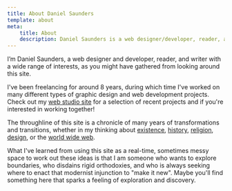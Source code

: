 ```yaml
---
title: About Daniel Saunders
template: about
meta:
    title: About
    description: Daniel Saunders is a web designer/developer, reader, and writer based in Los Angeles.
---
```


I’m Daniel Saunders, a web designer and developer, reader, and writer with a wide range of interests, as you might have gathered from looking around this site.

I've been freelancing for around 8 years, during which time I've worked on many different types of graphic design and web development projects. Check out my [web studio site](https://www.ds-design-studio.com) for a selection of recent projects and if you're interested in working together!

The throughline of this site is a chronicle of many years of transformations and transitions, whether in my thinking about [existence](/posts/tags/philosophy), [history](/posts/tags/history), [religion](/posts/tags/religion), [design](/posts/tags/design), or the [world wide web](/posts/tags/web-development).

What I've learned from using this site as a real-time, sometimes messy space to work out these ideas is that I am someone who wants to explore boundaries, who disdains rigid orthodoxies, and who is always seeking where to enact that modernist injunction to "make it new". Maybe you'll find something here that sparks a feeling of exploration and discovery.
